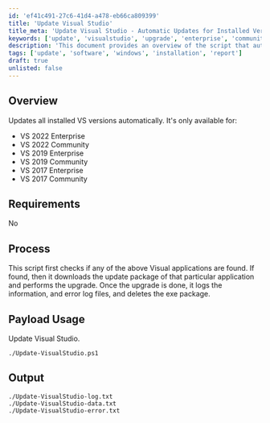 ```yaml
---
id: 'ef41c491-27c6-41d4-a478-eb66ca809399'
title: 'Update Visual Studio'
title_meta: 'Update Visual Studio - Automatic Updates for Installed Versions'
keywords: ['update', 'visualstudio', 'upgrade', 'enterprise', 'community']
description: 'This document provides an overview of the script that automatically updates all installed versions of Visual Studio, including VS 2022, 2019, and 2017 for both Enterprise and Community editions. It details the process of checking for installed applications, downloading updates, performing upgrades, and logging the results.'
tags: ['update', 'software', 'windows', 'installation', 'report']
draft: true
unlisted: false
---
```

## Overview

Updates all installed VS versions automatically. It's only available for:

- VS 2022 Enterprise
- VS 2022 Community
- VS 2019 Enterprise
- VS 2019 Community
- VS 2017 Enterprise
- VS 2017 Community

## Requirements

No

## Process

This script first checks if any of the above Visual applications are found. If found, then it downloads the update package of that particular application and performs the upgrade. Once the upgrade is done, it logs the information, and error log files, and deletes the exe package.

## Payload Usage

Update Visual Studio.

```
./Update-VisualStudio.ps1
```

## Output

```
./Update-VisualStudio-log.txt
./Update-VisualStudio-data.txt
./Update-VisualStudio-error.txt
```













